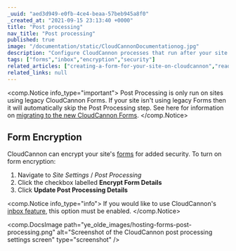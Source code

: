 ```yaml
---
_uuid: "aed3d949-e0fb-4ce4-beaa-57beb945a8f0"
_created_at: "2021-09-15 23:13:40 +0000"
title: "Post processing"
nav_title: "Post processing"
published: true
image: "/documentation/static/CloudCannonDocumentationog.jpg"
description: "Configure CloudCannon processes that run after your site builds."
tags: ["forms","inbox","encryption","security"]
related_articles: ["creating-a-form-for-your-site-on-cloudcannon","reading-form-submissions-in-your-inbox"]
related_links: null
---
```


<comp.Notice info_type="important">
  Post Processing is only run on sites using legacy CloudCannon Forms. If your site isn't using legacy Forms then it will automatically skip the Post Processing step. See here for information on [migrating to the new CloudCannon Forms](/documentation/articles/legacy-forms-migration-guide).
</comp.Notice>

## Form Encryption
CloudCannon can encrypt your site's [forms](/documentation/articles/creating-a-form-for-your-site-on-cloudcannon) for added security. To turn on form encryption:

1. Navigate to *Site Settings* / *Post Processing*
2. Click the checkbox labelled **Encrypt Form Details**
3. Click **Update Post Processing Details**

<comp.Notice info_type="info">
  If you would like to use CloudCannon's [inbox feature](/documentation/articles/reading-form-submissions-in-your-inbox), this option must be enabled.
</comp.Notice>

<comp.DocsImage path="ye_olde_images/hosting-forms-post-processing.png" alt="Screenshot of the CloudCannon post processing settings screen" type="screenshot" />
